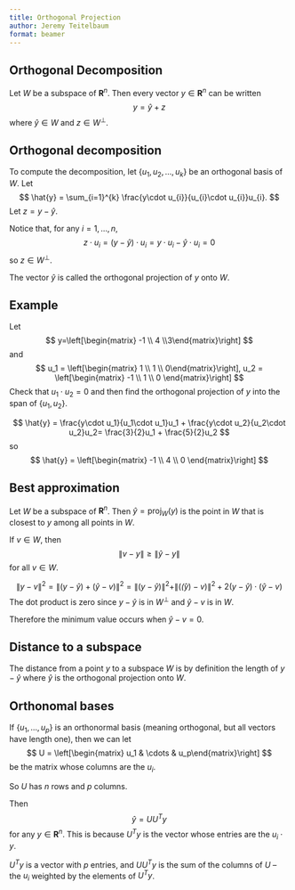 ```yaml
---
title: Orthogonal Projection
author: Jeremy Teitelbaum
format: beamer
---
```


## Orthogonal Decomposition

Let $W$ be a subspace of $\mathbf{R}^{n}$. Then every vector $y\in\mathbf{R}^{n}$
can be written
$$
y=\hat{y}+z
$$
where $\hat{y}\in W$ and $z\in W^{\perp}$.

## Orthogonal decomposition

To compute the decomposition, let $\{u_1,u_2,\ldots, u_{k}\}$
be an orthogonal basis of $W$.  Let
$$
\hat{y} = \sum_{i=1}^{k} \frac{y\cdot u_{i}}{u_{i}\cdot u_{i}}u_{i}.
$$
Let $z=y-\hat{y}$.  

Notice that, for any $i=1,\ldots, n$,
$$
z\cdot u_{i}=(y-\hat{y})\cdot u_{i} = y\cdot u_{i} - \hat{y}\cdot u_{i}=0
$$
so $z\in W^{\perp}$. 

The vector $\hat{y}$ is called the orthogonal projection of $y$ onto $W$.

## Example

Let 
$$
y=\left[\begin{matrix} -1 \\ 4 \\3\end{matrix}\right]
$$
and
$$
u_1 = \left[\begin{matrix} 1 \\ 1 \\ 0\end{matrix}\right], u_2 = \left[\begin{matrix} -1 \\ 1 \\ 0 \end{matrix}\right]
$$
Check that $u_1\cdot u_2=0$ and then find the orthogonal projection of $y$ into the span of $\{u_1,u_2\}$.

$$
\hat{y} = \frac{y\cdot u_1}{u_1\cdot u_1}u_1 + \frac{y\cdot u_2}{u_2\cdot u_2}u_2=
\frac{3}{2}u_1 + \frac{5}{2}u_2
$$
so 
$$
\hat{y} = \left[\begin{matrix} -1 \\ 4 \\ 0 \end{matrix}\right]
$$


## Best approximation

Let $W$ be a subspace of $\mathbf{R}^{n}$. Then $\hat{y}=\mathrm{proj}_{W}(y)$
is the point in $W$ that is closest to $y$ among all points in $W$.

If $v\in W$, then
$$
\|v-y\|\ge \|\hat{y}-y\|
$$
for all $v\in W$. 

$$
\|y-v\|^2=\|(y-\hat{y})+(\hat{y}-v)\|^2=\|(y-\hat{y})\|^2+\|(\hat(y)-v)\|^2 + 2(y-\hat{y})\cdot(\hat{y}-v)
$$
The dot product is zero since $y-\hat{y}$ is in $W^{\perp}$ and $\hat{y}-v$ is in $W$.  

Therefore the minimum value occurs when $\hat{y}-v=0$. 

## Distance to a subspace

The distance from a point $y$ to a subspace $W$ is by definition the length
of $y-\hat{y}$ where $\hat{y}$ is the orthogonal projection onto $W$. 

## Orthonomal bases

If $\{u_1,\ldots, u_p\}$ is an orthonormal basis (meaning orthogonal, but all vectors have length one), then we can let
$$
U = \left[\begin{matrix} u_1 & \cdots & u_p\end{matrix}\right]
$$
be the matrix whose columns are the $u_i$. 

So $U$ has $n$ rows and $p$ columns. 

 Then
$$
\hat{y} = UU^{T}y
$$
for any $y\in \mathbf{R}^{n}$.  This is because $U^{T}y$ is the vector whose
entries are the $u_{i}\cdot y$. 

$U^{T}y$ is a vector with $p$ entries,
and $UU^{T}y$ is the sum of the columns of $U$ -- the $u_{i}$ weighted by the
elements of $U^{T}y$. 
